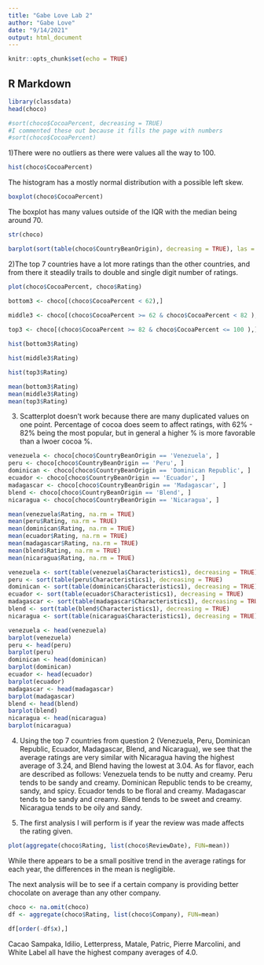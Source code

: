 ```yaml
---
title: "Gabe Love Lab 2"
author: "Gabe Love"
date: "9/14/2021"
output: html_document
---
```


```r
knitr::opts_chunk$set(echo = TRUE)
```

## R Markdown

```r
library(classdata)
head(choco)

#sort(choco$CocoaPercent, decreasing = TRUE)
#I commented these out because it fills the page with numbers
#sort(choco$CocoaPercent)
```

1)There were no outliers as there were values all the way to 100.

```r
hist(choco$CocoaPercent)
```

The histogram has a mostly normal distribution with a possible left skew.

```r
boxplot(choco$CocoaPercent)
```

The boxplot has many values outside of the IQR with the median being around 70.

```r

str(choco)

barplot(sort(table(choco$CountryBeanOrigin), decreasing = TRUE), las = 2, width = 6, cex.x = 5)

```

2)The top 7 countries have a lot more ratings than the other countries, and from there it steadily trails to double and single digit number of ratings.

```r

plot(choco$CocoaPercent, choco$Rating)

bottom3 <- choco[(choco$CocoaPercent < 62),]

middle3 <- choco[(choco$CocoaPercent >= 62 & choco$CocoaPercent < 82 ),]
  
top3 <- choco[(choco$CocoaPercent >= 82 & choco$CocoaPercent <= 100 ),]

hist(bottom3$Rating)

hist(middle3$Rating)

hist(top3$Rating)

mean(bottom3$Rating)
mean(middle3$Rating)
mean(top3$Rating)

```

3) Scatterplot doesn't work because there are many duplicated values on one point. Percentage of cocoa does seem to affect ratings, with 62% - 82% being the most popular, but in general a higher % is more favorable than a lwoer cocoa %.

```r
venezuela <- choco[choco$CountryBeanOrigin == 'Venezuela', ]
peru <- choco[choco$CountryBeanOrigin == 'Peru', ]
dominican <- choco[choco$CountryBeanOrigin == 'Dominican Republic', ]
ecuador <- choco[choco$CountryBeanOrigin == 'Ecuador', ]
madagascar <- choco[choco$CountryBeanOrigin == 'Madagascar', ]
blend <- choco[choco$CountryBeanOrigin == 'Blend', ]
nicaragua <- choco[choco$CountryBeanOrigin == 'Nicaragua', ]

mean(venezuela$Rating, na.rm = TRUE)
mean(peru$Rating, na.rm = TRUE)
mean(dominican$Rating, na.rm = TRUE)
mean(ecuador$Rating, na.rm = TRUE)
mean(madagascar$Rating, na.rm = TRUE)
mean(blend$Rating, na.rm = TRUE)
mean(nicaragua$Rating, na.rm = TRUE)

venezuela <- sort(table(venezuela$Characteristics1), decreasing = TRUE)
peru <- sort(table(peru$Characteristics1), decreasing = TRUE)
dominican <- sort(table(dominican$Characteristics1), decreasing = TRUE)
ecuador <- sort(table(ecuador$Characteristics1), decreasing = TRUE)
madagascar <- sort(table(madagascar$Characteristics1), decreasing = TRUE)
blend <- sort(table(blend$Characteristics1), decreasing = TRUE)
nicaragua <- sort(table(nicaragua$Characteristics1), decreasing = TRUE)

venezuela <- head(venezuela)
barplot(venezuela)
peru <- head(peru)
barplot(peru)
dominican <- head(dominican)
barplot(dominican)
ecuador <- head(ecuador)
barplot(ecuador)
madagascar <- head(madagascar)
barplot(madagascar)
blend <- head(blend)
barplot(blend)
nicaragua <- head(nicaragua)
barplot(nicaragua)

```

4) Using the top 7 countries from question 2 (Venezuela, Peru, Dominican Republic, Ecuador, Madagascar, Blend, and Nicaragua), we see that the average ratings are very similar with Nicaragua having the highest average of 3.24, and Blend having the lowest at 3.04. As for flavor, each are described as follows:
Venezuela tends to be nutty and creamy.
Peru tends to be sandy and creamy.
Dominican Republic tends to be creamy, sandy, and spicy.
Ecuador tends to be floral and creamy.
Madagascar tends to be sandy and creamy.
Blend tends to be sweet and creamy.
Nicaragua tends to be oily and sandy.

5)
The first analysis I will perform is if year the review was made affects the rating given.
```r

plot(aggregate(choco$Rating, list(choco$ReviewDate), FUN=mean))

```

While there appears to be a small positive trend in the average ratings for each year, the differences in the mean is negligible.

The next analysis will be to see if a certain company is providing better chocolate on average than any other company.

```r
choco <- na.omit(choco)
df <- aggregate(choco$Rating, list(choco$Company), FUN=mean)

df[order(-df$x),]
```

Cacao Sampaka, Idilio, Letterpress, Matale, Patric, Pierre Marcolini, and White Label all have the highest company averages of 4.0.

